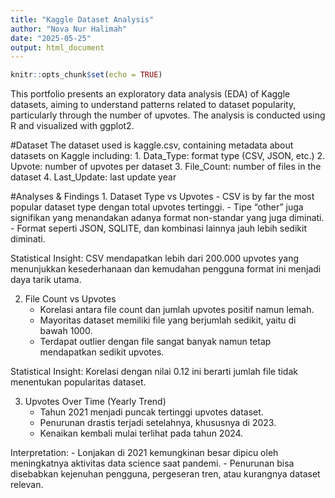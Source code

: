 ---
title: "Kaggle Dataset Analysis"
author: "Nova Nur Halimah"
date: "2025-05-25"
output: html_document
---

```{r setup, include=FALSE}
knitr::opts_chunk$set(echo = TRUE)
```

This portfolio presents an exploratory data analysis (EDA) of Kaggle datasets, aiming to understand patterns related to dataset popularity, particularly through the number of upvotes. The analysis is conducted using R and visualized with ggplot2.

#Dataset
The dataset used is kaggle.csv, containing metadata about datasets on Kaggle including:
1. Data_Type: format type (CSV, JSON, etc.)
2. Upvote: number of upvotes per dataset
3. File_Count: number of files in the dataset
4. Last_Update: last update year

#Analyses & Findings
1. Dataset Type vs Upvotes
   - CSV is by far the most popular dataset type dengan total upvotes tertinggi.
   - Tipe "other" juga signifikan yang menandakan adanya format non-standar yang juga diminati.
   - Format seperti JSON, SQLITE, dan kombinasi lainnya jauh lebih sedikit diminati.

Statistical Insight: CSV mendapatkan lebih dari 200.000 upvotes yang menunjukkan kesederhanaan dan kemudahan pengguna format ini menjadi daya tarik utama.

2. File Count vs Upvotes
   - Korelasi antara file count dan jumlah upvotes positif namun lemah.
   - Mayoritas dataset memiliki file yang berjumlah sedikit, yaitu di bawah 1000.
   - Terdapat outlier dengan file sangat banyak namun tetap mendapatkan sedikit upvotes.

Statistical Insight: Korelasi dengan nilai 0.12 ini berarti jumlah file tidak menentukan popularitas dataset.

3. Upvotes Over Time (Yearly Trend)
   - Tahun 2021 menjadi puncak tertinggi upvotes dataset.
   - Penurunan drastis terjadi setelahnya, khususnya di 2023.
   - Kenaikan kembali mulai terlihat pada tahun 2024.

Interpretation:
- Lonjakan di 2021 kemungkinan besar dipicu oleh meningkatnya aktivitas data science saat pandemi.
- Penurunan bisa disebabkan kejenuhan pengguna, pergeseran tren, atau kurangnya dataset relevan.
